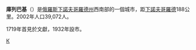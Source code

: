 {{coord|55|24|56|N|42|31|45|E|display=title}}

'''庫列巴基'''（{{lang-ru|Кулеба́ки}}）是[[俄羅斯|俄羅斯]][[下諾夫哥羅德州|下諾夫哥羅德州]]西南部的一個城市，距[[下諾夫哥羅德|下諾夫哥羅德]]188公里。2002年人口39,072人。

1719年首見於文獻，1932年設市。

{{下諾夫哥羅德州城市}}

[[Category:下諾夫哥羅德州城市|К]]
